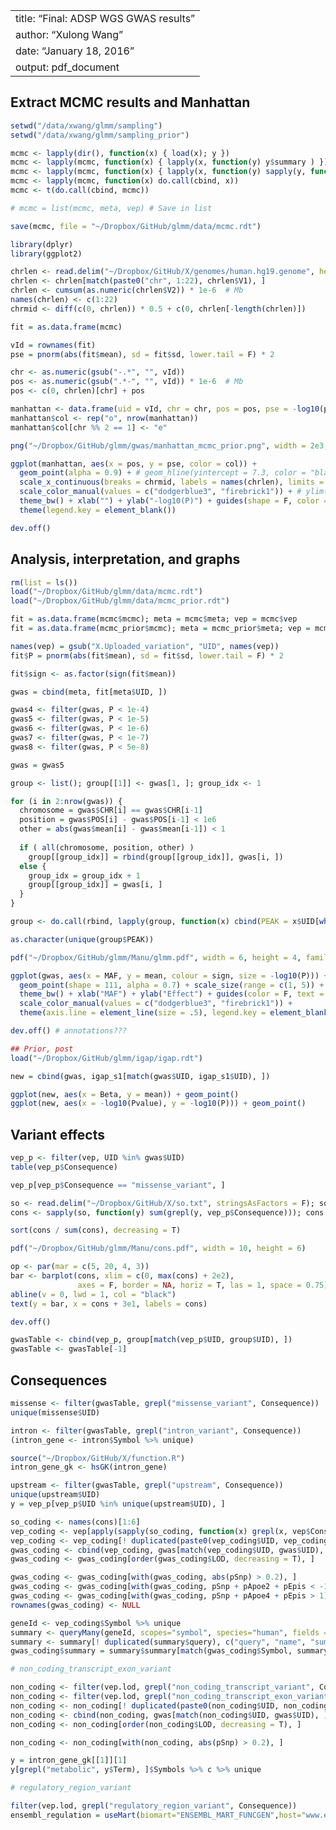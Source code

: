 --
title: "Final: ADSP WGS GWAS results"
author: "Xulong Wang"
date: "January 18, 2016"
output: pdf_document
---

## Extract MCMC results and Manhattan

```r

setwd("/data/xwang/glmm/sampling")
setwd("/data/xwang/glmm/sampling_prior")

mcmc <- lapply(dir(), function(x) { load(x); y })
mcmc <- lapply(mcmc, function(x) { lapply(x, function(y) y$summary ) })
mcmc <- lapply(mcmc, function(x) { lapply(x, function(y) sapply(y, function(z) z["p", ])) })
mcmc <- lapply(mcmc, function(x) do.call(cbind, x))
mcmc <- t(do.call(cbind, mcmc))

# mcmc = list(mcmc, meta, vep) # Save in list

save(mcmc, file = "~/Dropbox/GitHub/glmm/data/mcmc.rdt")

library(dplyr)
library(ggplot2)

chrlen <- read.delim("~/Dropbox/GitHub/X/genomes/human.hg19.genome", header = F)
chrlen <- chrlen[match(paste0("chr", 1:22), chrlen$V1), ]
chrlen <- cumsum(as.numeric(chrlen$V2)) * 1e-6  # Mb
names(chrlen) <- c(1:22)
chrmid <- diff(c(0, chrlen)) * 0.5 + c(0, chrlen[-length(chrlen)])

fit = as.data.frame(mcmc)

vId = rownames(fit)
pse = pnorm(abs(fit$mean), sd = fit$sd, lower.tail = F) * 2

chr <- as.numeric(gsub("-.*", "", vId))
pos <- as.numeric(gsub(".*-", "", vId)) * 1e-6  # Mb
pos <- c(0, chrlen)[chr] + pos

manhattan <- data.frame(uid = vId, chr = chr, pos = pos, pse = -log10(pse))
manhattan$col <- rep("o", nrow(manhattan))
manhattan$col[chr %% 2 == 1] <- "e"

png("~/Dropbox/GitHub/glmm/gwas/manhattan_mcmc_prior.png", width = 2e3, height = 1e3, res = 200)

ggplot(manhattan, aes(x = pos, y = pse, color = col)) +
  geom_point(alpha = 0.9) + # geom_hline(yintercept = 7.3, color = "black") +
  scale_x_continuous(breaks = chrmid, labels = names(chrlen), limits = c(0, max(pos))) +
  scale_color_manual(values = c("dodgerblue3", "firebrick1")) + # ylim(c(1, 8)) +
  theme_bw() + xlab("") + ylab("-log10(P)") + guides(shape = F, color = F) +
  theme(legend.key = element_blank())

dev.off()

```

## Analysis, interpretation, and graphs 

```r

rm(list = ls())
load("~/Dropbox/GitHub/glmm/data/mcmc.rdt")
load("~/Dropbox/GitHub/glmm/data/mcmc_prior.rdt")

fit = as.data.frame(mcmc$mcmc); meta = mcmc$meta; vep = mcmc$vep
fit = as.data.frame(mcmc_prior$mcmc); meta = mcmc_prior$meta; vep = mcmc_prior$vep

names(vep) = gsub("X.Uploaded_variation", "UID", names(vep))
fit$P = pnorm(abs(fit$mean), sd = fit$sd, lower.tail = F) * 2

fit$sign <- as.factor(sign(fit$mean))

gwas = cbind(meta, fit[meta$UID, ])

gwas4 <- filter(gwas, P < 1e-4) 
gwas5 <- filter(gwas, P < 1e-5) 
gwas6 <- filter(gwas, P < 1e-6) 
gwas7 <- filter(gwas, P < 1e-7) 
gwas8 <- filter(gwas, P < 5e-8) 

gwas = gwas5

group <- list(); group[[1]] <- gwas[1, ]; group_idx <- 1

for (i in 2:nrow(gwas)) {
  chromosome = gwas$CHR[i] == gwas$CHR[i-1]
  position = gwas$POS[i] - gwas$POS[i-1] < 1e6
  other = abs(gwas$mean[i] - gwas$mean[i-1]) < 1
  
  if ( all(chromosome, position, other) )
    group[[group_idx]] = rbind(group[[group_idx]], gwas[i, ])
  else {
    group_idx = group_idx + 1
    group[[group_idx]] = gwas[i, ]
  }
}

group <- do.call(rbind, lapply(group, function(x) cbind(PEAK = x$UID[which.min(x$P)], x)))

as.character(unique(group$PEAK))

pdf("~/Dropbox/GitHub/glmm/Manu/glmm.pdf", width = 6, height = 4, family = "Helvetica")

ggplot(gwas, aes(x = MAF, y = mean, colour = sign, size = -log10(P))) + 
  geom_point(shape = 111, alpha = 0.7) + scale_size(range = c(1, 5)) +
  theme_bw() + xlab("MAF") + ylab("Effect") + guides(color = F, text = F) + 
  scale_color_manual(values = c("dodgerblue3", "firebrick1")) + 
  theme(axis.line = element_line(size = .5), legend.key = element_blank()) 

dev.off() # annotations???

## Prior, post
load("~/Dropbox/GitHub/glmm/igap/igap.rdt")

new = cbind(gwas, igap_s1[match(gwas$UID, igap_s1$UID), ])

ggplot(new, aes(x = Beta, y = mean)) + geom_point()
ggplot(new, aes(x = -log10(Pvalue), y = -log10(P))) + geom_point()

```

## Variant effects

```r

vep_p <- filter(vep, UID %in% gwas$UID)
table(vep_p$Consequence)

vep_p[vep_p$Consequence == "missense_variant", ]

so <- read.delim("~/Dropbox/GitHub/X/so.txt", stringsAsFactors = F); so <- gsub(" ", "", so$SO.term)
cons <- sapply(so, function(y) sum(grepl(y, vep_p$Consequence))); cons <- cons[! cons == 0]

sort(cons / sum(cons), decreasing = T)

pdf("~/Dropbox/GitHub/glmm/Manu/cons.pdf", width = 10, height = 6)

op <- par(mar = c(5, 20, 4, 3))
bar <- barplot(cons, xlim = c(0, max(cons) + 2e2), 
               axes = F, border = NA, horiz = T, las = 1, space = 0.75)
abline(v = 0, lwd = 1, col = "black")
text(y = bar, x = cons + 3e1, labels = cons)

dev.off()

gwasTable <- cbind(vep_p, group[match(vep_p$UID, group$UID), ])
gwasTable <- gwasTable[-1]

```

## Consequences

```r

missense <- filter(gwasTable, grepl("missense_variant", Consequence))
unique(missense$UID)

intron <- filter(gwasTable, grepl("intron_variant", Consequence))
(intron_gene <- intron$Symbol %>% unique)

source("~/Dropbox/GitHub/X/function.R")
intron_gene_gk <- hsGK(intron_gene)

upstream <- filter(gwasTable, grepl("upstream", Consequence))
unique(upstream$UID)
y = vep_p[vep_p$UID %in% unique(upstream$UID), ]

so_coding <- names(cons)[1:6]
vep_coding <- vep[apply(sapply(so_coding, function(x) grepl(x, vep$Consequence)), 1, any), ]
vep_coding <- vep_coding[! duplicated(paste0(vep_coding$UID, vep_coding$Symbol)), ]
gwas_coding <- cbind(vep_coding, gwas[match(vep_coding$UID, gwas$UID), ])
gwas_coding <- gwas_coding[order(gwas_coding$LOD, decreasing = T), ]

gwas_coding <- gwas_coding[with(gwas_coding, abs(pSnp) > 0.2), ]
gwas_coding <- gwas_coding[with(gwas_coding, pSnp + pApoe2 + pEpis < -1), ]
gwas_coding <- gwas_coding[with(gwas_coding, pSnp + pApoe4 + pEpis > 1), ]
rownames(gwas_coding) <- NULL

geneId <- vep_coding$Symbol %>% unique
summary <- queryMany(geneId, scopes="symbol", species="human", fields = c("name", "summary"))
summary <- summary[! duplicated(summary$query), c("query", "name", "summary")] %>% as.data.frame
gwas_coding$summary = summary$summary[match(gwas_coding$Symbol, summary$query)]

# non_coding_transcript_exon_variant

non_coding <- filter(vep.lod, grepl("non_coding_transcript_variant", Consequence))
non_coding <- filter(vep.lod, grepl("non_coding_transcript_exon_variant", Consequence))
non_coding <- non_coding[! duplicated(paste0(non_coding$UID, non_coding$Symbol)), ]
non_coding <- cbind(non_coding, gwas[match(non_coding$UID, gwas$UID), ])
non_coding <- non_coding[order(non_coding$LOD, decreasing = T), ]

non_coding <- non_coding[with(non_coding, abs(pSnp) > 0.2), ]

y = intron_gene_gk[[1]][1]
y[grepl("metabolic", y$Term), ]$Symbols %>% c %>% unique

# regulatory_region_variant

filter(vep.lod, grepl("regulatory_region_variant", Consequence))
ensembl_regulation = useMart(biomart="ENSEMBL_MART_FUNCGEN",host="www.ensembl.org",dataset="hsapiens_motif_feature")

```
